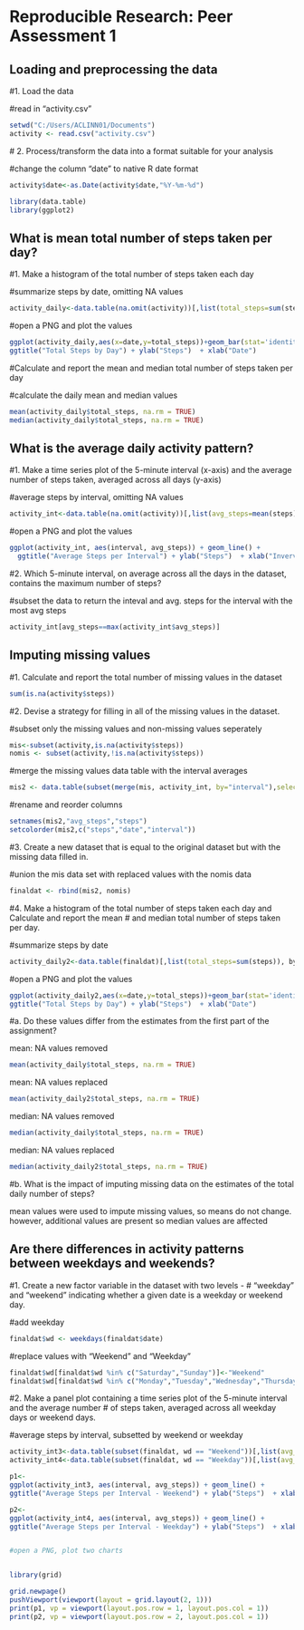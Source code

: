 Reproducible Research: Peer Assessment 1
========================================================


## Loading and preprocessing the data


  #1. Load the data

#read in "activity.csv"

```r
setwd("C:/Users/ACLINN01/Documents")
activity <- read.csv("activity.csv")
```

  # 2. Process/transform the data into a format suitable for your analysis

#change the column "date" to native R date format

```r
activity$date<-as.Date(activity$date,"%Y-%m-%d")

library(data.table)
library(ggplot2)
```
## What is mean total number of steps taken per day?


  #1. Make a histogram of the total number of steps taken each day

#summarize steps by date, omitting NA values

```r
activity_daily<-data.table(na.omit(activity))[,list(total_steps=sum(steps)), by=(date)]
```

#open a PNG and plot the values

```r
ggplot(activity_daily,aes(x=date,y=total_steps))+geom_bar(stat='identity') +
ggtitle("Total Steps by Day") + ylab("Steps")  + xlab("Date")
```

  #Calculate and report the mean and median total number of steps taken per day

#calculate the daily mean and median values

```r
mean(activity_daily$total_steps, na.rm = TRUE)
median(activity_daily$total_steps, na.rm = TRUE)
```


## What is the average daily activity pattern?

  #1. Make a time series plot of the 5-minute interval (x-axis) and the average number of steps taken, averaged across all days (y-axis)

#average steps by interval, omitting NA values

```r
activity_int<-data.table(na.omit(activity))[,list(avg_steps=mean(steps)), by=(interval)]
```

#open a PNG and plot the values

```r
ggplot(activity_int, aes(interval, avg_steps)) + geom_line() +
  ggtitle("Average Steps per Interval") + ylab("Steps")  + xlab("Inverval")
```


  #2. Which 5-minute interval, on average across all the days in the dataset, contains the maximum number of steps?

#subset the data to return the inteval and avg. steps for the interval with the most avg steps

```r
activity_int[avg_steps==max(activity_int$avg_steps)]
```


## Imputing missing values


  #1. Calculate and report the total number of missing values in the dataset 

```r
sum(is.na(activity$steps))
```

  #2. Devise a strategy for filling in all of the missing values in the dataset. 

#subset only the missing values and non-missing values seperately

```r
mis<-subset(activity,is.na(activity$steps))
nomis <- subset(activity,!is.na(activity$steps))
```

#merge the missing values data table with the interval averages
```r
mis2 <- data.table(subset(merge(mis, activity_int, by="interval"),select = -steps))
```

#rename and reorder columns

```r
setnames(mis2,"avg_steps","steps")
setcolorder(mis2,c("steps","date","interval"))
```

  #3. Create a new dataset that is equal to the original dataset but with the missing data filled in.

#union the mis data set with replaced values with the nomis data

```r
finaldat <- rbind(mis2, nomis)
```

  #4. Make a histogram of the total number of steps taken each day and Calculate and report the mean 
  #   and median total number of steps taken per day. 

#summarize steps by date

```r
activity_daily2<-data.table(finaldat)[,list(total_steps=sum(steps)), by=(date)]
```

#open a PNG and plot the values

```r
ggplot(activity_daily2,aes(x=date,y=total_steps))+geom_bar(stat='identity') +
ggtitle("Total Steps by Day") + ylab("Steps")  + xlab("Date")
```

  #a. Do these values differ from the estimates from the first part of the assignment?


mean: NA values removed
```r
mean(activity_daily$total_steps, na.rm = TRUE)
```
mean: NA values replaced
```r
mean(activity_daily2$total_steps, na.rm = TRUE)
```
median: NA values removed
```r
median(activity_daily$total_steps, na.rm = TRUE)
```
median: NA values replaced
```r
median(activity_daily2$total_steps, na.rm = TRUE)
```


  #b. What is the impact of imputing missing data on the estimates of the total daily number of steps?


mean values were used to impute missing values, so means do not change. 
however, additional values are present so median values are affected


## Are there differences in activity patterns between weekdays and weekends?

  #1. Create a new factor variable in the dataset with two levels - 
  #   "weekday" and "weekend" indicating whether a given date is a weekday or weekend day.

#add weekday

```r
finaldat$wd <- weekdays(finaldat$date)
```

#replace values with "Weekend" and "Weekday"

```r
finaldat$wd[finaldat$wd %in% c("Saturday","Sunday")]<-"Weekend"
finaldat$wd[finaldat$wd %in% c("Monday","Tuesday","Wednesday","Thursday","Friday")]<-"Weekday"
```
  #2. Make a panel plot containing a time series plot of the 5-minute interval and the average number 
  #   of steps taken, averaged across all weekday days or weekend days.

#average steps by interval, subsetted by weekend or weekday

```r
activity_int3<-data.table(subset(finaldat, wd == "Weekend"))[,list(avg_steps=mean(steps)), by=(interval)]
activity_int4<-data.table(subset(finaldat, wd == "Weekday"))[,list(avg_steps=mean(steps)), by=(interval)]

p1<- 
ggplot(activity_int3, aes(interval, avg_steps)) + geom_line() +
ggtitle("Average Steps per Interval - Weekend") + ylab("Steps")  + xlab("Inverval")

p2<- 
ggplot(activity_int4, aes(interval, avg_steps)) + geom_line() +
ggtitle("Average Steps per Interval - Weekday") + ylab("Steps")  + xlab("Inverval")


#open a PNG, plot two charts


library(grid)

grid.newpage()
pushViewport(viewport(layout = grid.layout(2, 1)))
print(p1, vp = viewport(layout.pos.row = 1, layout.pos.col = 1))
print(p2, vp = viewport(layout.pos.row = 2, layout.pos.col = 1))
```
